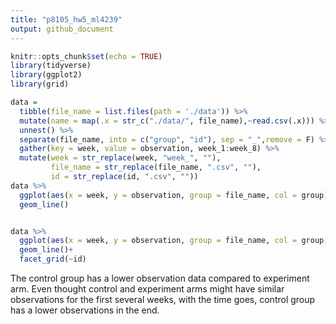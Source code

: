 ```yaml
---
title: "p8105_hw5_ml4239"
output: github_document
---
```


```r
knitr::opts_chunk$set(echo = TRUE)
library(tidyverse)
library(ggplot2)
library(grid)
```

```r
data = 
  tibble(file_name = list.files(path = './data')) %>% 
  mutate(name = map(.x = str_c("./data/", file_name),~read.csv(.x))) %>% 
  unnest() %>% 
  separate(file_name, into = c("group", "id"), sep = "_",remove = F) %>% 
  gather(key = week, value = observation, week_1:week_8) %>% 
  mutate(week = str_replace(week, "week_", ""),
         file_name = str_replace(file_name, ".csv", ""),
         id = str_replace(id, ".csv", "")) 
data %>% 
  ggplot(aes(x = week, y = observation, group = file_name, col = group))+
  geom_line()


data %>% 
  ggplot(aes(x = week, y = observation, group = file_name, col = group))+
  geom_line()+
  facet_grid(~id)

```

The control group has a lower observation data compared to experiment arm. Even thought control and experiment arms might have similar observations for the first several weeks, with the time goes, control group has a lower observations in the end.  